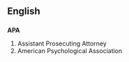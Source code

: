 ==English==
==={{initialism}}===
'''APA'''

#Assistant Prosecuting Attorney
#American Psychological Association